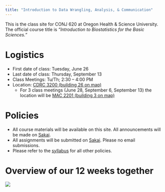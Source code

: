 ```yaml
---
title: "Introduction to Data Wrangling, Analysis, & Communication"
---
```


This is the class site for CONJ 620 at Oregon Health & Science University. The official course title is *"Introduction to Biostatistics for the Basic Sciences."*

# Logistics

- First date of class: Tuesday, June 26
- Last date of class: Thursday, September 13
- Class Meetings: Tu/Th; 2:30 – 4:00 PM
- Location: [CDRC 3200 (building 26 on map)](http://www.ohsu.edu/xd/health/ohsu-near-you/portland/marquam-hill/upload/OHSU-facilities-map.pdf)
    - For 3 class meetings (June 28, September 6, September 13) the location will be [MAC 2201 (building 3 on map)](http://www.ohsu.edu/xd/health/ohsu-near-you/portland/marquam-hill/upload/OHSU-facilities-map.pdf)

# Policies

- All course materials will be available on this site. All announcements will be made on [Sakai](https://sakai.ohsu.edu/portal/site/CONJ-620-1-2040-Su18). 
- All assignments will be submitted on [Sakai](https://sakai.ohsu.edu/portal/site/CONJ-620-1-2040-Su18). Please no email submissions.
- Please refer to the [syllabus](syllabus.html) for all other policies.

# Overview of our 12 weeks together

![](http://moderndive.netlify.com/images/flowcharts/flowchart/flowchart.002.png)